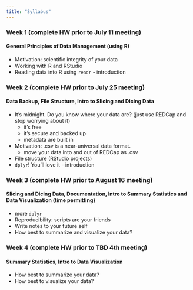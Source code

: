 ```yaml
---
title: "Syllabus"
---
```


### Week 1 (complete HW prior to July 11 meeting)

#### General Principles of Data Management (using R)

- Motivation: scientific integrity of your data
- Working with R and RStudio
- Reading data into R using `readr` - introduction


### Week 2 (complete HW prior to July 25 meeting)

#### Data Backup, File Structure, Intro to Slicing and Dicing Data 

- It's midnight. Do you know where your data are? (just use REDCap and stop worrying about it)
     - it's free
     - it's secure and backed up
     - metadata are built in
- Motivation: .csv is a near-universal data format. 
     - move your data into and out of REDCap as .csv
- File structure (RStudio projects)
- `dplyr`! You'll love it - introduction

### Week 3 (complete HW prior to August 16 meeting)

#### Slicing and Dicing Data, Documentation, Intro to Summary Statistics and Data Visualization (time permitting)

- more `dplyr`
- Reproducibility: scripts are your friends
- Write notes to your future self
- How best to summarize and visualize your data?

### Week 4 (complete HW prior to TBD 4th meeting)

#### Summary Statistics, Intro to Data Visualization

- How best to summarize your data?
- How best to visualize your data?

